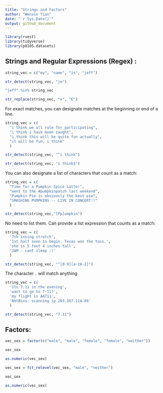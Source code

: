 ```yaml
---
title: "Strings and Factors"
author: "Wenxin Tian"
date: "`r Sys.Date()`"
output: github_document
---
```


```r
library(rvest)
library(tidyverse)
library(p8105.datasets)
```

## Strings and Regular Expressions (Regex) :

```r
string_vec = c("my", "name", "is", "jeff")

str_detect(string_vec, "je")

"jeff" %in% string_vec

str_replace(string_vec, "e", "E")
```

For exact matches, you can designate matches at the beginning or end of a line.

```r
string_vec = c(
  "i think we all rule for participating",
  "i think i have been caught",
  "i think this will be quite fun actually",
  "it will be fun, i think"
  )

str_detect(string_vec, "^i think")

str_detect(string_vec, "i think$")
```

You can also designate a list of characters that count as a match:

```r
string_vec = c(
  "Time for a Pumpkin Spice Latte!",
  "went to the #pumpkinpatch last weekend",
  "Pumpkin Pie is obviously the best pie",
  "SMASHING PUMPKINS -- LIVE IN CONCERT!!"
  )

str_detect(string_vec,"[Pp]umpkin")
```

No need to list them. Can provide a list expression that counts as a match:

```r
string_vec = c(
  '7th inning stretch',
  '1st half soon to begin. Texas won the toss.',
  'she is 5 feet 4 inches tall',
  '3AM - cant sleep :('
  )

str_detect(string_vec, "^[0-9][a-zA-Z]")
```

The character `.` will match anything

```r
string_vec = c(
  'Its 7:11 in the evening',
  'want to go to 7-11?',
  'my flight is AA711',
  'NetBios: scanning ip 203.167.114.66'
  )

str_detect(string_vec, "7.11")
```

## Factors:

```r
vec_sex = factor(c("male", "male", "female", "female", "neither"))

vec_sex

as.numeric(vec_sex)

vec_sex = fct_relevel(vec_sex, "male", "neither")

vec_sex

as.numeric(vec_sex)


```

